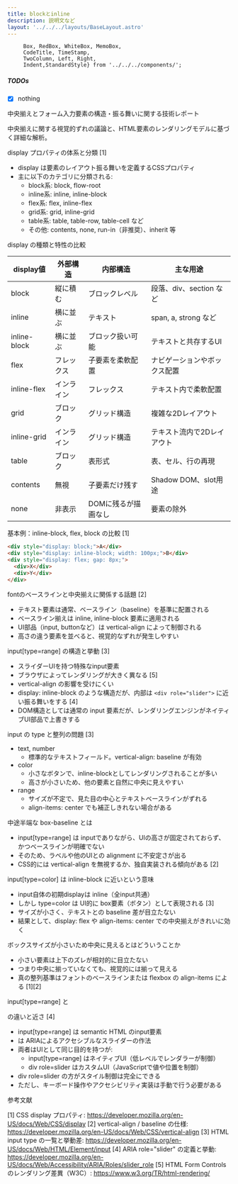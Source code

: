 ```yaml
---
title: blockとinline
description: 説明文など
layout: '../../../layouts/BaseLayout.astro'
---
```



         Box, RedBox, WhiteBox, MemoBox, 
         CodeTitle, TimeStamp,
         TwoColumn, Left, Right,
         Indent,StandardStyle} from '../../../components/';

<StandardStyle />

##### TODOs

 - [x] nothing

中央揃えとフォーム入力要素の構造・振る舞いに関する技術レポート

中央揃えに関する視覚的ずれの議論と、HTML要素のレンダリングモデルに基づく詳細な解析。

display プロパティの体系と分類 [1]

  - display は要素のレイアウト振る舞いを定義するCSSプロパティ
  - 主に以下のカテゴリに分類される:
    - block系: block, flow-root
    - inline系: inline, inline-block
    - flex系: flex, inline-flex
    - grid系: grid, inline-grid
    - table系: table, table-row, table-cell など
    - その他: contents, none, run-in（非推奨）、inherit 等

display の種類と特性の比較

| display値       | 外部構造   | 内部構造        | 主な用途                     |
|----------------|------------|------------------|------------------------------|
| block          | 縦に積む   | ブロックレベル   | 段落、div、section など      |
| inline         | 横に並ぶ   | テキスト         | span, a, strong など         |
| inline-block   | 横に並ぶ   | ブロック扱い可能 | テキストと共存するUI         |
| flex           | フレックス | 子要素を柔軟配置 | ナビゲーションやボックス配置 |
| inline-flex    | インライン | フレックス       | テキスト内で柔軟配置         |
| grid           | ブロック   | グリッド構造     | 複雑な2Dレイアウト            |
| inline-grid    | インライン | グリッド構造     | テキスト流内で2Dレイアウト    |
| table          | ブロック   | 表形式           | 表、セル、行の再現           |
| contents       | 無視       | 子要素だけ残す   | Shadow DOM、slot用途         |
| none           | 非表示     | DOMに残るが描画なし | 要素の除外               |

基本例：inline-block, flex, block の比較 [1]

```html
<div style="display: block;">A</div>
<div style="display: inline-block; width: 100px;">B</div>
<div style="display: flex; gap: 8px;">
  <div>X</div>
  <div>Y</div>
</div>
```

fontのベースラインと中央揃えに関係する話題 [2]

  - テキスト要素は通常、ベースライン（baseline）を基準に配置される
  - ベースライン揃えは inline, inline-block 要素に適用される
  - UI部品（input, buttonなど）は vertical-align によって制御される
  - 高さの違う要素を並べると、視覚的なずれが発生しやすい

input[type=range] の構造と挙動 [3]

  - スライダーUIを持つ特殊なinput要素
  - ブラウザによってレンダリングが大きく異なる [5]
  - vertical-align の影響を受けにくい
  - display: inline-block のような構造だが、内部は `<div role="slider">` に近い振る舞いをする [4]
  - DOM構造としては通常の input 要素だが、レンダリングエンジンがネイティブUI部品で上書きする

input の type と整列の問題 [3]

  - text, number
    - 標準的なテキストフィールド。vertical-align: baseline が有効
  - color
    - 小さなボタンで、inline-blockとしてレンダリングされることが多い
    - 高さが小さいため、他の要素と自然に中央に見えやすい
  - range
    - サイズが不定で、見た目の中心とテキストベースラインがずれる
    - align-items: center でも補正しきれない場合がある

中途半端な box-baseline とは

  - input[type=range] は inputでありながら、UIの高さが固定されておらず、かつベースラインが明確でない
  - そのため、ラベルや他のUIとの alignment に不安定さが出る
  - CSS的には vertical-align を無視するか、独自実装される傾向がある [2]

input[type=color] は inline-block に近いという意味

  - input自体の初期displayは inline（全input共通）
  - しかし type=color は UI的に box要素（ボタン）として表現される [3]
  - サイズが小さく、テキストとの baseline 差が目立たない
  - 結果として、display: flex や align-items: center での中央揃えがきれいに効く

ボックスサイズが小さいため中央に見えるとはどういうことか

  - 小さい要素は上下のズレが相対的に目立たない
  - つまり中央に揃っていなくても、視覚的には揃って見える
  - 真の整列基準はフォントのベースラインまたは flexbox の align-items による [1][2]

input[type=range] と <div role="slider"> の違いと近さ [4]

  - input[type=range] は semantic HTML のinput要素
  - <div role="slider"> は ARIAによるアクセシブルなスライダーの作法
  - 両者はUIとして同じ目的を持つが:
    - input[type=range] はネイティブUI（低レベルでレンダラーが制御）
    - div role=slider はカスタムUI（JavaScriptで値や位置を制御）
  - div role=slider の方がスタイル制御は完全にできる
  - ただし、キーボード操作やアクセシビリティ実装は手動で行う必要がある

参考文献

[1] CSS display プロパティ: https://developer.mozilla.org/en-US/docs/Web/CSS/display
[2] vertical-align / baseline の仕様: https://developer.mozilla.org/en-US/docs/Web/CSS/vertical-align
[3] HTML input type の一覧と挙動差: https://developer.mozilla.org/en-US/docs/Web/HTML/Element/input
[4] ARIA role="slider" の定義と挙動: https://developer.mozilla.org/en-US/docs/Web/Accessibility/ARIA/Roles/slider_role
[5] HTML Form Controls のレンダリング差異（W3C）: https://www.w3.org/TR/html-rendering/


